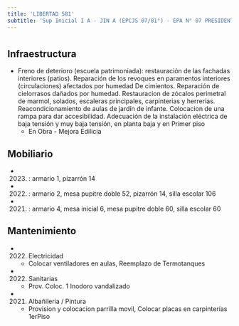 ```yaml
---
title: 'LIBERTAD 581'
subtitle: 'Sup Inicial I A - JIN A (EPCJS 07/01°) - EPA N° 07 PRESIDENTE ROCA - EPC N° 07 PRESIDENTE ROCA'
---
```


#
## Infraestructura

* Freno de deterioro (escuela patrimoniada): restauración de las fachadas interiores (patios). Reparación de los revoques en paramentos interiores (circulaciones) afectados por humedad
De cimientos. Reparación de cielorrasos dañados por humedad.  Restauracion de zócalos perimetral de marmol, solados, escaleras principales, carpinterias y herrerias. Reacondicionamiento de aulas de jardín de infante. Colocacion de una rampa para dar accesibilidad. Adecuación de la instalación eléctrica de baja tensión y muy baja tensión, en planta baja y en
Primer piso 
    + En Obra - Mejora Edilicia 


## Mobiliario

*  (2023) : armario 1, pizarrón 14 

*  (2022) : armario 2, mesa pupitre doble 52, pizarrón 14, silla escolar 106 

*  (2021) : armario 4, mesa inicial 6, mesa pupitre doble 60, silla escolar 60 





## Mantenimiento

*  (2022) Electricidad 
    + Colocar ventiladores en aulas, Reemplazo de Termotanques

*  (2022) Sanitarias 
    + Prov. Coloc. 1 Inodoro vandalizado

*  (2021) Albañileria / Pintura 
    + Provision y colocacion parrilla movil, Colocar placas en carpinterías 1erPiso







